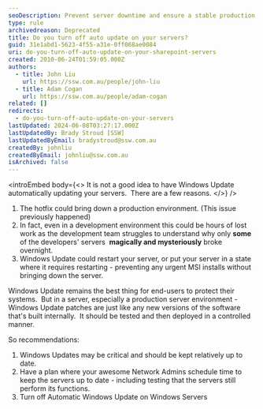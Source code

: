 ```yaml
---
seoDescription: Prevent server downtime and ensure a stable production environment by disabling automatic Windows updates on your servers.
type: rule
archivedreason: Deprecated
title: Do you turn off auto update on your servers?
guid: 31e1abd1-5623-4f55-a31e-0ff068ae0084
uri: do-you-turn-off-auto-update-on-your-sharepoint-servers
created: 2010-06-24T01:59:05.000Z
authors:
  - title: John Liu
    url: https://ssw.com.au/people/john-liu
  - title: Adam Cogan
    url: https://ssw.com.au/people/adam-cogan
related: []
redirects:
  - do-you-turn-off-auto-update-on-your-servers
lastUpdated: 2024-06-08T03:27:17.000Z
lastUpdatedBy: Brady Stroud [SSW]
lastUpdatedByEmail: bradystroud@ssw.com.au
createdBy: johnliu
createdByEmail: johnliu@ssw.com.au
isArchived: false
---
```


<introEmbed
  body={<>
It is not a good idea to have Windows Update automatically updating your servers.  There are a few reasons.
  </>}
/>
1. The hotfix could bring down a production environment. (This issue previously happened)
2. In fact, even in a development environment this could be hours of lost work as the development team struggles to understand why only **some** of the developers' servers  **magically and mysteriously** broke overnight.
3. Windows Update could restart your server, or put your server in a state where it requires restarting - preventing any urgent MSI installs without bringing down the server.

Windows Update remains the best thing for end-users to protect their systems.  But in a server, especially a production server environment - Windows Update patches are just like any new versions of the software that's built internally.  It should be tested and then deployed in a controlled manner.

So recommendations:

1. Windows Updates may be critical and should be kept relatively up to date.
2. Have a plan where your awesome Network Admins schedule time to keep the servers up to date - including testing that the servers still perform its functions.
3. Turn off Automatic Windows Update on Windows Servers
